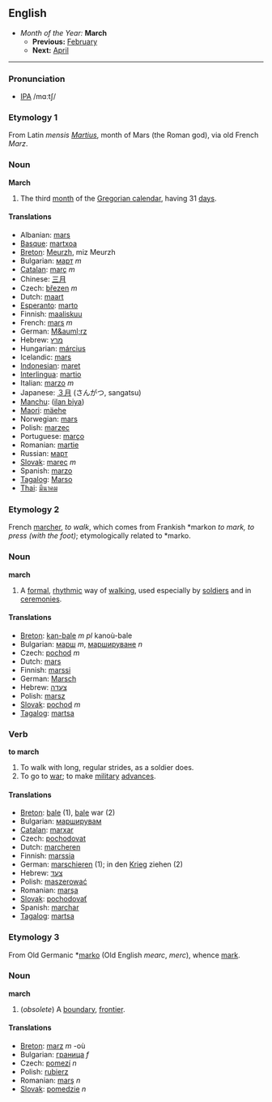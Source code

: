 ==English==
*''Month of the Year:'' '''March'''
**'''Previous:''' [[February]]
**'''Next:''' [[April]]
----

===Pronunciation===
*[[w:IPA|IPA]] /mɑːtʃ/

===Etymology 1===
From Latin ''mensis [[Martius]]'', month of Mars (the Roman god), via old French ''Marz''.

===Noun===
'''March'''

#The third [[month]] of the [[Gregorian calendar]], having 31 [[day]]s.

====Translations====
*Albanian: [[mars]]
*[[Basque]]: [[martxoa]]
*[[Breton]]: [[Meurzh]], miz Meurzh
*Bulgarian: [[март]] ''m''
*[[Catalan]]: [[març]] ''m''
*Chinese: [[三月]]
*Czech: [[březen]] ''m''
*Dutch: [[maart]]
*[[Esperanto]]: [[marto]]
*Finnish: [[maaliskuu]]
*French: [[mars]] ''m''
*German: [[M&auml;rz]]
*Hebrew: [[מרץ]]
*Hungarian: [[március]]
*Icelandic: [[mars]]
*[[Indonesian]]: [[maret]]
*[[Interlingua]]: [[martio]]
*Italian: [[marzo]] ''m''
*Japanese: [[３月]] (さんがつ, sangatsu)
*[[Manchu]]: ([[ilan biya]])
*[[Maori]]: [[mäehe]]
*Norwegian: [[mars]]
*Polish: [[marzec]]
*Portuguese: [[março]]
*Romanian: [[martie]]
*Russian: [[март]]
*[[Slovak]]: [[marec]] ''m''
*Spanish: [[marzo]]
*[[Tagalog]]: [[Marso]]
*[[Thai]]: [[มีนาคม]]

===Etymology 2===
French [[marcher]], ''to walk'', which comes from Frankish *markon ''to mark, to press (with the foot)''; etymologically related to *marko.

===Noun===
'''march'''

#A [[formal]], [[rhythmic]] way of [[walk]]ing, used especially by [[soldier]]s and in [[ceremony|ceremonies]].

====Translations====
*[[Breton]]: [[kan-bale]] ''m pl'' kanoù-bale
*Bulgarian: [[марш]] ''m'', [[маршируване]] ''n''
*Czech: [[pochod]] ''m''
*Dutch: [[mars]]
*Finnish: [[marssi]]
*German: [[Marsch]]
*Hebrew: [[צעדה]]
*Polish: [[marsz]]
*[[Slovak]]: [[pochod]] ''m''
*[[Tagalog]]: [[martsa]]

===Verb===
'''to march'''

#To walk with long, regular strides, as a soldier does.
#To go to [[war]]; to make [[military]] [[advance]]s.

====Translations====
*[[Breton]]: [[bale]] (1), [[bale]] war (2)
*Bulgarian: [[марширувам]]
*[[Catalan]]: [[marxar]]
*Czech: [[pochodovat]]
*Dutch: [[marcheren]]
*Finnish: [[marssia]]
*German: [[marschieren]] (1); in den [[Krieg]] ziehen (2)
*Hebrew: [[צעד]]
*Polish: [[maszerować]]
*Romanian: [[marşa]]
*[[Slovak]]: [[pochodovať]]
*Spanish: [[marchar]]
*[[Tagalog]]: [[martsa]]

===Etymology 3===
From Old Germanic *[[marko]] (Old English ''mearc'', ''merc''), whence [[mark]].

===Noun===
'''march'''

#(''obsolete'') A [[boundary]], [[frontier]].

====Translations====
*[[Breton]]: [[marz]] ''m'' -où
*Bulgarian: [[граница]] ''f''
*Czech: [[pomezí]] ''n''
*Polish: [[rubierz]]
*Romanian: [[marş]] ''n''
*[[Slovak]]: [[pomedzie]] ''n''
